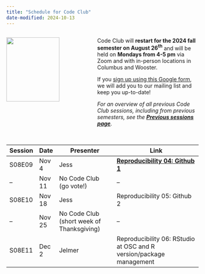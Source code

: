 ```yaml
---
title: "Schedule for Code Club"
date-modified: 2024-10-13
---
```


::: columns
::: {.column width="45%"}
![](img/codeclub_logo.png){fig-align="center" width="80%"}
:::

::: {.column width="55%"}
Code Club will **restart for the 2024 fall semester on August 26^th^** and will be held on **Mondays from 4-5 pm** via Zoom and with in-person locations in Columbus and Wooster.

If you [sign up using this Google form](https://forms.gle/eYkMvmJShrcANUrt5), we will add you to our mailing list and keep you up-to-date!

*For an overview of all previous Code Club sessions, including from previous semesters,* *see the [**Previous sessions page**](/pages/previous.qmd).*
:::
:::

| 
| 

| Session | Date   | Presenter                                 | Link                                                                |
|---------|--------|-------------------------------------------|---------------------------------------------------------------------|
| S08E09  | Nov 4  | Jess                                      | [**Reproducibility 04: Github 1**](/posts/S08E09_reprod_04)                                        |
| --      | Nov 11 | No Code Club (go vote!)                   | --                                                                  |
| S08E10  | Nov 18 | Jess                                      | Reproducibility 05: Github 2                                        |
| --      | Nov 25 | No Code Club (short week of Thanksgiving) | --                                                                  |
| S08E11  | Dec 2  | Jelmer                                    | Reproducibility 06: RStudio at OSC and R version/package management |
